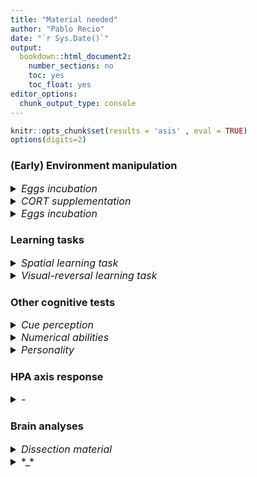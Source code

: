 ```yaml
---
title: "Material needed"
author: "Pablo Recio"
date: "`r Sys.Date()`"
output: 
  bookdown::html_document2:
    number_sections: no
    toc: yes
    toc_float: yes
editor_options: 
  chunk_output_type: console
---
```


```r
knitr::opts_chunk$set(results = 'asis' , eval = TRUE)
options(digits=2)
```

### **(Early) Environment manipulation**

<details>
  <summary style=font-size:16px>*Eggs incubation*</summary>

* Containers - <span style="color: blue"> Where to find them </span>  
* Vermiculite or similar - <span style="color: blue;"> What and where to find it </span>  
<span style+"color: darkgreen">
  + Both vermiculite and containers are in Wes Withen lab, in the incubators room
</span>
</details>

<details>
  <summary style=font-size:16px>*CORT supplementation*</summary>
  
* CORT - <span style="color: blue;"> Where to find it </span>  
* Vehicle - <span style="color: blue;"> What and where to find it </span>  
* Pippetes or similar to apply solution - <span style="color: blue;"> What and where to find them </span>  
* Gloves - <span style="color: blue;"> Where to find them </span>  
<span style+"color: darkgreen">
  + All material found in Wes Withen
</span>
</details>

<details>
  <summary style=font-size:16px>*Eggs incubation*</summary>
  
* Incubators - <span style="color: blue;"> How to use them </span>  

</details>

### **Learning tasks**
<details>
  <summary style=font-size:16px>*Spatial learning task*</summary>
  
* Terraria - <span style="color: blue;"> How many do we need? Size? Should we by more? How many? </span>  
<Span style="color: darkgreen;">
  + We may need 100 terraria:  
  ![](./Measures terraria.png){height="250px" width="400px"}
</span>
* Cameras	- <span style="color: blue;"> How many do we need? Should we by more? How many? **Where can we place them?** </span>  
<span style="color: darkgreen;">  
  + Each camera covers 4 terraria, we need 20 approx 	
  + There are 12 cameras already, we **buy 8 more (2 CCTV systems)*  
  + CCTV systems can be placed in incubators' room
</span>
* Shelters - <span style="color: blue;"> Would it be OK if we use glasses for the central shelter? </span>  
* Brush to chase them - <span style="color: blue;"> Do we have one? Where to find it </span>		
<span style="color: darkgreen">
  + Buy one  
</span>
</details>

<details>
  <summary style=font-size:16px>*Visual-reversal learning task*</summary>

* Terraria and cameras (Same as in Spatial learning task)  
* Feeders	- <span style="color: blue;"> How many do we need? How to build them/do we have? Where? </span>  
<span style="color: darkgreen">
  + There are painted blocks somewhere in the lab (search them), we may need more and a third colour  
</span>
* Cardboard/material painted - <span style="color: blue;"> Decide what is better. Ask for spectophotometer if needed </span>   
* Prey (reward) - <span style="color: blue;"> How many? Should we use live prey, like crickets, or canned prey (prey in cue perception tests)? </span>  
<Span style="color: darkgreen;"> 
  + We may need 3 per ind per trial, one of them being consumed = 5300 approx  
  + Better use live prey - **Mealworms** instead of crickets
</span>

</details>

### **Other cognitive tests**
<details>
  <summary style=font-size:16px>*Cue perception*</summary>

* Terraria and cameras (Same as in Spatial learning task)  
* Containers - <span style="color: blue;"> What to use? How many do we need? Where to find them? </span>	 
<span style="color: darkgreen">
  + Plastic glass or similar	2 per individual = 200 approx
  + Filter paper	
</span>
* Prey - <span style="color: blue;"> Canned food or live prey? How many needed? </span>
<span style="color: darkgreen">
  + 3 types of prey per ind = 100 preys/type  
  + List of canned food available (Lab in Robertson Building 3rd green drawer under the table in the middle of the room):  
    - Snails [6 cans]  
    - XL crickets [1 can]  
    - Grasshoppers [1 can]  
    - XL Grasshoppers [1 can]  
    - Fish [3 cans]  
    - Silkworms [1 can]  
    - Shrimps [1 can]  
    - Artemia [1 can]  
    - Mealworms [3 cans]  
</span> 

</details>

<details>
  <summary style=font-size:16px>*Numerical abilities*</summary>

* Terraria and cameras (Same as in Spatial learning task)  
* "Prey" - <span style="color: blue"> Could we use a kind of porridge made of flour and crickets or similar and shaped into small balls? That way we would be able to control continuous variables (volue, area, etc)
</span>
<span style="color: darkgreen">
  + Porridge balls can work, but they need to be trained first  
</span>
</details>

<details>
  <summary style=font-size:16px>*Personality*</summary>

* Terraria and cameras (Same as in Spatial learning task)  
* Refuges for *boldness antipredatory* trials - <span style="color: blue"> Where to find:
  + Shelters (What to use)
  + Ice for "cold" refuge
</span>
* Objects for *neophobia/neophilia* trials :
<span style="color: darkgreen">
  + List of objects (in Robertson building lab, 2nd grey drawer between the fridges):
    - Orange earplugs - 2cm lenght
    - Dice with pink glue square - 1.8cm side approx
    - Red (3cm length), yellow (5cm), and/or white (6.7cm) plastic pin-like objects
    - Transparent marbles (1-1.5cm diameter) with red, blue and yellow feathers inside
    - Yellow and pink plasteline
  </span>
* Filter paper, double-sided tape, sand or similar, cardboard or similar (FOR WALLS?) - <span style="color: blue"> Where to find all. Buy more? </span>
</details>

### **HPA axis response**
<details>
  <summary style=font-size:16px>*-*</summary>


</details>

### **Brain analyses**
<details>
  <summary style=font-size:16px>*Dissection material*</summary>

  * Scissors <span style="color: green"> V </span>  
  * Dissection scope <span style="color: red"> Get one to Wes Withen (for now) </span>  
  * Silicone pad <span style="color: green"> V </span>  
  * Tweezers (see size) <span style="color: green"> V </span>  
  * Dissection pins <span style="color: red"> Buy </span>  
  * 2 Tweezers (see size) <span style="color: red"> Buy one more </span>  
  * Scapel <span style="color: green"> V </span>   
  * Blades <span style="color: red"> Buy more on the internet </span>   
  * Dissection scissors <span style="color: green"> V </span>   
  * Spatule <span style="color: red"> Buy one </span>  

</details>

<details>
  <summary style=font-size:16px>*_*</summary>


</details>




